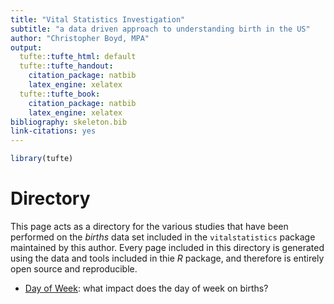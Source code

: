 ```yaml
---
title: "Vital Statistics Investigation"
subtitle: "a data driven approach to understanding birth in the US"
author: "Christopher Boyd, MPA"
output:
  tufte::tufte_html: default
  tufte::tufte_handout:
    citation_package: natbib
    latex_engine: xelatex
  tufte::tufte_book:
    citation_package: natbib
    latex_engine: xelatex
bibliography: skeleton.bib
link-citations: yes
---
```


```r
library(tufte)
```

# Directory

This page acts as a directory for the various studies that have been performed on the _births_ data set included in the `vitalstatistics` package maintained by this author. Every page included in this directory is generated using the data and tools included in thie _R_ package, and therefore is entirely open source and reproducible.

 - [Day of Week](ExploreDoW): what impact does the day of week on births?
